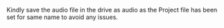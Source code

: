 Kindly save the audio file in the drive as audio as the Project file has been set for same name to avoid any issues. 
